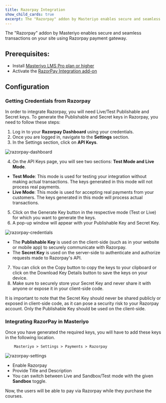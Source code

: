 ```yaml
---
title: Razorpay Integration
show_child_cards: true
excerpt: The "Razorpay" addon by Masteriyo enables secure and seamless transactions on your site using Razorpay payment gateway.
---
```


The "Razorpay" addon by Masteriyo enables secure and seamless transactions on your site using Razorpay payment gateway.

## Prerequisites:

- Install [Masteriyo LMS Pro plan or higher ](https://docs.masteriyo.com/getting-started/installation#installing-masteriyo-lms-pro-version)
- Activate the [RazorPay Integration add-on](https://docs.masteriyo.com/getting-started/activate-masteriyo-addons)

## Configuration

### Getting Credentials from Razorpay

In order to integrate Razorpay, you will need Live/Test Publishable and Secret keys. To generate the Publishable and Secret keys in Razorpay, you need to follow these steps:

1. Log in to your **Razorpay Dashboard** using your credentials.
2. Once you are logged in, navigate to the **Settings** section.
3. In the Settings section, click on **API Keys**.

![razorpay-dashboard](https://github.com/Masteriyo/masteriyo-docs/assets/75772539/2d2a3ca6-2db6-4c87-ac05-a2130409387e)

4. On the API Keys page, you will see two sections: **Test Mode and Live Mode**.
- **Test Mode**: This mode is used for testing your integration without making actual transactions. The keys generated in this mode will not process real payments.
- **Live Mode**: This mode is used for accepting real payments from your customers. The keys generated in this mode will process actual transactions.
5. Click on the Generate Key button in the respective mode (Test or Live) for which you want to generate the keys.
6. A pop-up window will appear with your Publishable Key and Secret Key.

![razorpay-credentials](https://github.com/Masteriyo/masteriyo-docs/assets/75772539/7e09453f-427f-4f89-b2da-27a71d43b12d)

- The **Publishable Key** is used on the client-side (such as in your website or mobile app) to securely communicate with Razorpay.
- The **Secret Key** is used on the server-side to authenticate and authorize requests made to Razorpay's API.
7. You can click on the Copy button to copy the keys to your clipboard or click on the Download Key Details button to save the keys on your device.
8. Make sure to securely store your Secret Key and never share it with anyone or expose it in your client-side code.

It is important to note that the Secret Key should never be shared publicly or exposed in client-side code, as it can pose a security risk to your Razorpay account. Only the Publishable Key should be used on the client-side.

### Integrating RazorPay in Masteriyo

Once you have generated the required keys, you will have to add these keys in the following location.

        Masteriyo > Settings > Payments > Razorpay

![razorpay-settings](https://github.com/Masteriyo/masteriyo-docs/assets/75772539/06d833c8-d0e1-40a5-950e-a76c67c234f2)

- Enable Razorpay
- Provide Title and Description
- You can switch between Live and Sandbox/Test mode with the given **Sandbox** toggle.

Now, the users will be able to pay via Razorpay while they purchase the courses.
